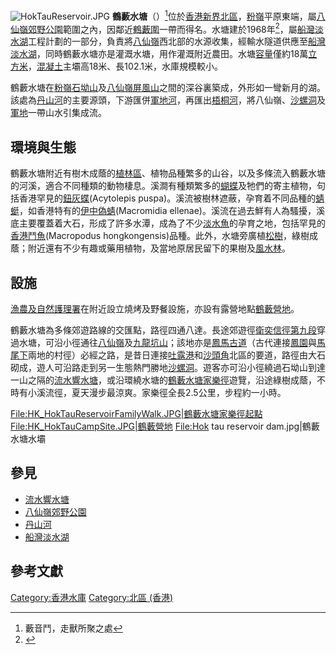 [[File:HokTauReservoir.JPG|thumb]]
'''鶴藪水塘'''（{{lang-en|'''Hok Tau Reservoir'''}}）<ref>藪音鬥，走獸所聚之處</ref>位於[[香港|香港]][[新界|新界]][[北區_(香港)|北區]]，[[粉嶺|粉嶺]]平原東端，屬[[八仙嶺郊野公園|八仙嶺郊野公園]]範圍之內，因鄰近[[鶴藪圍|鶴藪圍]]一帶而得名。水塘建於1968年<ref>{{Cite web |url=http://ussdams.com/proceedings/2011Proc/1213-1232.pdf |title=21st Century Dam Design — Advances and Adaptations |accessdate=2011-08-03 |archive-date=2015-05-07 |archive-url=https://web.archive.org/web/20150507003143/http://ussdams.com/proceedings/2011Proc/1213-1232.pdf |dead-url=no }}</ref>，屬[[船灣淡水湖|船灣淡水湖]]工程計劃的一部分，負責將[[八仙嶺|八仙嶺]]西北部的水源收集，經輸水隧道供應至[[船灣淡水湖|船灣淡水湖]]，同時鶴藪水塘亦是灌溉水塘，用作灌溉附近農田。水塘[[容量|容量]]僅約18萬[[立方米|立方米]]，[[混凝土|混凝土]]主壩高18米、長102.1米，水庫規模較小。

鶴藪水塘在[[粉嶺|粉嶺]][[石坳山|石坳山]]及[[八仙嶺|八仙嶺]][[屏風山|屏風山]]之間的深谷裏築成，外形如一彎新月的湖。該處為[[丹山河|丹山河]]的主要源頭，下游匯併[[軍地河|軍地河]]，再匯出[[梧桐河|梧桐河]]，將八仙嶺、[[沙螺洞|沙螺洞]]及[[軍地|軍地]]一帶山水引集成流。

==環境與生態==
鶴藪水塘附近有樹木成蔭的[[植林區|植林區]]、植物品種繁多的山谷，以及多條流入鶴藪水塘的河溪，適合不同種類的動物棲息。溪澗有種類繁多的[[蝴蝶|蝴蝶]]及牠們的寄主植物，句括香港罕見的[[鈕灰蝶|鈕灰蝶]](Acytolepis puspa)。溪流被樹林遮蔽，孕育着不同品種的[[蜻蜓|蜻蜓]]，如香港特有的[[伊中偽蜻|伊中偽蜻]](Macromidia ellenae)。溪流在過去鮮有人為騷擾，溪底主要覆蓋着大石，形成了許多水潭，成為了不少[[淡水魚|淡水魚]]的孕育之地，包括罕見的[[香港鬥魚|香港鬥魚]](Macropodus hongkongensis)品種。此外，水塘旁廣植[[松樹|松樹]]，綠樹成蔭；附近還有不少有趣或藥用植物，及當地原居民留下的果樹及[[風水林|風水林]]。

==設施==
[[漁農及自然護理署|漁農及自然護理署]]在附近設立燒烤及野餐設施，亦設有露營地點[[鶴藪營地|鶴藪營地]]。

鶴藪水塘為多條郊遊路線的交匯點，路徑四通八達。長途郊遊徑[[衛奕信徑|衛奕信徑第九段]]穿過水塘，可沿小徑通往[[八仙嶺|八仙嶺]]及[[九龍坑山|九龍坑山]]；該地亦是[[鳳馬古道|鳳馬古道]]（古代連接[[鳳園|鳳園]]與[[馬尾下|馬尾下]]兩地的村徑）必經之路，是昔日連接[[吐露港|吐露港]]和[[沙頭角|沙頭角]]北區的要道，路徑由大石砌成，遊人可沿路走到另一生態熱門勝地[[沙螺洞|沙螺洞]]。遊客亦可沿小徑繞過石坳山到達一山之隔的[[流水響水塘|流水響水塘]]，或沿環繞水塘的[[鶴藪水塘家樂徑|鶴藪水塘家樂徑]]遊覽，沿途綠樹成蔭，不時有小溪流徑，夏天漫步最涼爽。家樂徑全長2.5公里，步程約一小時。

<gallery>
File:HK_HokTauReservoirFamilyWalk.JPG|鶴藪水塘家樂徑起點
File:HK_HokTauCampSite.JPG|鶴藪營地
File:Hok tau reservoir dam.jpg|鶴藪水塘水壩
</gallery>

==參見==
*[[流水響水塘|流水響水塘]]
*[[八仙嶺郊野公園|八仙嶺郊野公園]]
*[[丹山河|丹山河]]
*[[船灣淡水湖|船灣淡水湖]]

==參考文獻==
{{Reflist}}

[[Category:香港水庫|Category:香港水庫]]
[[Category:北區_(香港)|Category:北區 (香港)]]